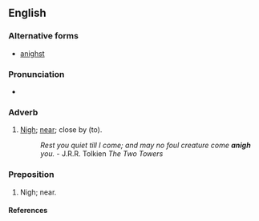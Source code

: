 ==English==

===Alternative forms===
* [[anighst]] {{qualifier|obsolete}}

===Pronunciation===
* {{IPA|/əˈnai/|lang=en}}

===Adverb===
{{en-adv}}

# {{lb|en|archaic}} [[nigh|Nigh]]; [[near]]; close by (to).
#: ''Rest you quiet till I come; and may no foul creature come '''anigh''' you.'' - J.R.R. Tolkien ''The Two Towers''

===Preposition===
{{en-prep}}

# {{lb|en|archaic}} Nigh; near.

====References====
{{R:Century 1911}}